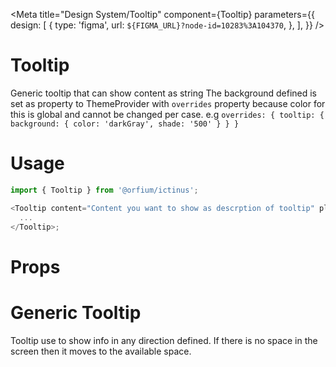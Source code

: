 
<Meta
  title="Design System/Tooltip"
  component={Tooltip}
  parameters={{
    design: [
      {
        type: 'figma',
        url: `${FIGMA_URL}?node-id=10283%3A104370`,
      },
    ],
  }}
/>

# Tooltip

Generic tooltip that can show content as string
The background defined is set as property to ThemeProvider with `overrides` property because color for this is global and cannot be changed per case.
e.g `overrides: { tooltip: { background: { color: 'darkGray', shade: '500' } } }`

# Usage

```js
import { Tooltip } from '@orfium/ictinus';

<Tooltip content="Content you want to show as descrption of tooltip" placement={'right'}>
  ...
</Tooltip>;
```

# Props

<Props of={Tooltip} />

# Generic Tooltip

Tooltip use to show info in any direction defined. If there is no space in the screen then it moves to the available space.

<Preview>
  <Story name="Generic Tooltip" parameters={{ decorators: [withKnobs] }}>
    <TooltipShowcase
      size={select('size', ['small', 'medium', 'large'], 'medium')}
      content={text(
        'content',
        'By hovering here you can see very long and useful info that totally breaks into two lines'
      )}
    />
  </Story>
</Preview>
